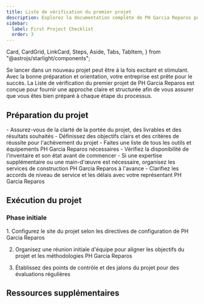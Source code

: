 ```yaml
---
title: Liste de vérification du premier projet
description: Explorez la documentation complète de PH Garcia Reparos pour un examen approfondi de nos outils haut de gamme et services de construction.
sidebar:
  label: First Project Checklist
  order: 3
---
```

  Card,
  CardGrid,
  LinkCard,
  Steps,
  Aside,
  Tabs,
  TabItem,
} from "@astrojs/starlight/components";

Se lancer dans un nouveau projet peut être à la fois excitant et stimulant. Avec la bonne préparation et orientation, votre entreprise est prête pour le succès. La Liste de vérification du premier projet de PH Garcia Reparos est conçue pour fournir une approche claire et structurée afin de vous assurer que vous êtes bien préparé à chaque étape du processus.

## Préparation du projet

<CardGrid>
  <Card title="Portée et objectifs">
    - Assurez-vous de la clarté de la portée du projet, des livrables et des résultats souhaités
    - Définissez des objectifs clairs et des critères de réussite pour l'achèvement du projet
  </Card>
  <Card title="Outils et équipement">
    - Faites une liste de tous les outils et équipements PH Garcia Reparos nécessaires
    - Vérifiez la disponibilité de l'inventaire et son état avant de commencer
  </Card>
  <Card title="Organisation des services">
    - Si une expertise supplémentaire ou une main-d'œuvre est nécessaire, organisez les services de construction PH Garcia Reparos à l'avance
    - Clarifiez les accords de niveau de service et les délais avec votre représentant PH Garcia Reparos
  </Card>
</CardGrid>

## Exécution du projet
### Phase initiale
<Steps>
1. Configurez le site du projet selon les directives de configuration de PH Garcia Reparos

2. Organisez une réunion initiale d'équipe pour aligner les objectifs du projet et les méthodologies PH Garcia Reparos

3. Établissez des points de contrôle et des jalons du projet pour des évaluations régulières
</Steps>


## Ressources supplémentaires
<CardGrid>
<LinkCard
  title="Guides détaillés"
  description="Accédez à une documentation approfondie et aux manuels d'utilisation des outils et services PH Garcia Reparos."
  href="fr/guides/getting-started"
/>
<LinkCard
  title="Contacts de support"
  description="Gardez à portée de main les coordonnées du support PH Garcia Reparos, disponible pour vous aider tout au long de votre projet."
  href="fr/guides/getting-started"
/>
<LinkCard
  title="Apprentissage avancé"
  description="Explorez d'autres ressources éducatives fournies par PH Garcia Reparos pour affiner vos compétences et vos connaissances."
  href="fr/guides/getting-started"
/>
</CardGrid>
